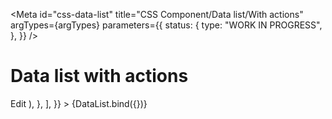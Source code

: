 <!-- @license CC0-1.0 -->


<!-- import { LinkButton } from "../../../link-button/css/story-template.jsx"; -->

<Meta
  id="css-data-list"
  title="CSS Component/Data list/With actions"
  argTypes={argTypes}
  parameters={{
    status: {
      type: "WORK IN PROGRESS",
    },
  }}
/>

# Data list with actions

<Canvas>
  <Story
    name="With actions"
    args={{
      appearance: "rows",
      items: [
        {
          key: "Voornaam",
          value: "Mees",
          actions: (
            <a className="utrecht-link-button utrecht-link-button--inline" href="#">
              Edit
            </a>
          ),
        },
      ],
    }}
  >
    {DataList.bind({})}
  </Story>
</Canvas>

<ArgsTable story="With actions" />
